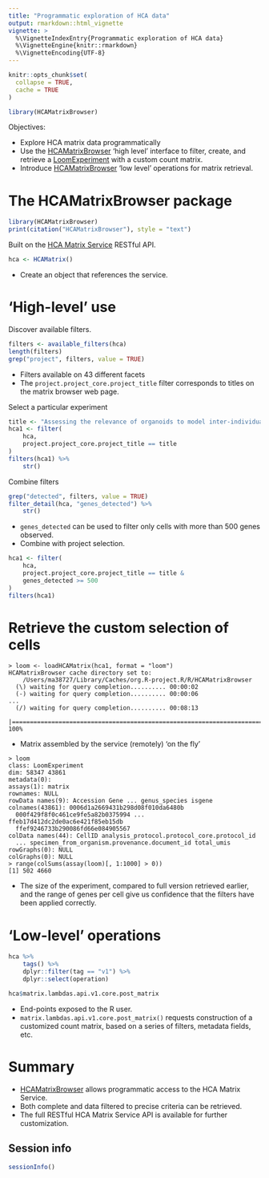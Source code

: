 ```yaml
---
title: "Programmatic exploration of HCA data"
output: rmarkdown::html_vignette
vignette: >
  %\VignetteIndexEntry{Programmatic exploration of HCA data}
  %\VignetteEngine{knitr::rmarkdown}
  %\VignetteEncoding{UTF-8}
---
```


```r
knitr::opts_chunk$set(
  collapse = TRUE,
  cache = TRUE
)
```

```r
library(HCAMatrixBrowser)
```

Objectives:

- Explore HCA matrix data programmatically
- Use the [HCAMatrixBrowser][] 'high level' interface to filter,
  create, and retrieve a [LoomExperiment][] with a custom count matrix.
- Introduce [HCAMatrixBrowser][] 'low level' operations for matrix retrieval.

[HCAMatrixBrowser]: https://bioconductor.org/packages/HCAMatrixBrowser
[LoomExperiment]: https://bioconductor.org/packages/LoomExperiment

# The HCAMatrixBrowser package

```r
library(HCAMatrixBrowser)
print(citation("HCAMatrixBrowser"), style = "text")
```

Built on the [HCA Matrix Service][] RESTful API.

```r
hca <- HCAMatrix()
```

- Create an object that references the service.

[HCA Matrix Service]: https://matrix.data.humancellatlas.org/

# 'High-level' use

Discover available filters.

```r
filters <- available_filters(hca)
length(filters)
grep("project", filters, value = TRUE)
```

- Filters available on 43 different facets
- The `project.project_core.project_title` filter corresponds to
  titles on the matrix browser web page.

Select a particular experiment

```r
title <- "Assessing the relevance of organoids to model inter-individual variation"
hca1 <- filter(
    hca,
    project.project_core.project_title == title
)
filters(hca1) %>%
    str()
```

Combine filters

```r
grep("detected", filters, value = TRUE)
filter_detail(hca, "genes_detected") %>%
    str()
```

- `genes_detected` can be used to filter only cells with more than 500
  genes observed.
- Combine with project selection.

```r
hca1 <- filter(
    hca,
    project.project_core.project_title == title &
    genes_detected >= 500
)
filters(hca1)
```

# Retrieve the custom selection of cells

```
> loom <- loadHCAMatrix(hca1, format = "loom")
HCAMatrixBrowser cache directory set to:
    /Users/ma38727/Library/Caches/org.R-project.R/R/HCAMatrixBrowser
  (\) waiting for query completion.......... 00:00:02
  (-) waiting for query completion.......... 00:00:06
...
  (/) waiting for query completion.......... 00:08:13
  |======================================================================| 100%
```

- Matrix assembled by the service (remotely) 'on the fly'

```
> loom
class: LoomExperiment 
dim: 58347 43861 
metadata(0):
assays(1): matrix
rownames: NULL
rowData names(9): Accession Gene ... genus_species isgene
colnames(43861): 0006d1a2669431b298d08f010da6480b
  000f429f8f0c461ce9fe5a82b0375994 ... ffeb17d412dc2de0ac6e421f85eb15db
  ffef9246733b290086fd66e084905567
colData names(44): CellID analysis_protocol.protocol_core.protocol_id
  ... specimen_from_organism.provenance.document_id total_umis
rowGraphs(0): NULL
colGraphs(0): NULL
> range(colSums(assay(loom)[, 1:1000] > 0))
[1] 502 4660
```

- The size of the experiment, compared to full version retrieved
  earlier, and the range of genes per cell give us confidence that the
  filters have been applied correctly.

# 'Low-level' operations

```r
hca %>%
    tags() %>%
    dplyr::filter(tag == "v1") %>%
    dplyr::select(operation)

hca$matrix.lambdas.api.v1.core.post_matrix
```

- End-points exposed to the R user.
- `matrix.lambdas.api.v1.core.post_matrix()` requests construction of
  a customized count matrix, based on a series of filters, metadata
  fields, etc.

# Summary

- [HCAMatrixBrowser][] allows programmatic access to the HCA Matrix
  Service.
- Both complete and data filtered to precise criteria can be
  retrieved.
- The full RESTful HCA Matrix Service API is available for further
  customization.

## Session info

```r
sessionInfo()
```
